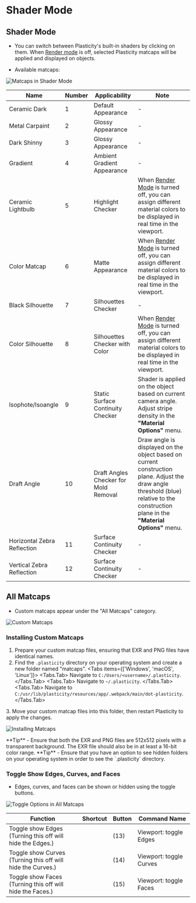 
# Shader Mode

## Shader Mode
- You can switch between Plasticity's built-in shaders by clicking on them. When [Render mode](/plasticity-essentials/view-mode) is off, selected Plasticity matcaps will be applied and displayed on objects.

- Available matcaps:

![Matcaps in Shader Mode](/img/shader-mode-preview.png)

| Name | Number | Applicability | Note |
| ---- | ------ | ------------- | ---- |
| Ceramic Dark|   1    | Default Appearance |  -  |
| Metal Carpaint   |   2    |   Glossy Appearance    |  -  |
| Dark Shinny  |  3     |  Glossy Appearance     |  -  |
| Gradient  |    4   |   Ambient Gradient Appearance    |  -  |
| Ceramic Lightbulb  |   5    |  Highlight Checker     |  When [Render Mode](/view-mode) is turned off, you can assign different material colors to be displayed in real time in the viewport. |
| Color Matcap |   6    |  Matte Appearance   | When [Render Mode](/view-mode) is turned off, you can assign different material colors to be displayed in real time in the viewport. |
| Black Silhouette     |  7     |  Silhouettes Checker |  -   |
| Color Silhouette    |  8     |  Silhouettes Checker with Color | When [Render Mode](/view-mode) is turned off, you can assign different material colors to be displayed in real time in the viewport. |
| Isophote/Isoangle   |   9     |   Static Surface Continuity Checker         | Shader is applied on the object based on current camera angle. Adjust stripe density in the **"Material Options"** menu. |
| Draft Angle          |   10    | Draft Angles Checker for Mold Removal       |  Draw angle is displayed on the object based on current construction plane. Adjust the draw angle threshold (blue) relative to the construction plane in the **"Material Options"** menu. |
| Horizontal Zebra Reflection    |  11     |   Surface Continuity Checker                |  -  |
| Vertical Zebra Reflection     |  12     |  Surface Continuity Checker                 |  -  |



## All Matcaps
- Custom matcaps appear under the "All Matcaps" category.

![Custom Matcaps](/img/custom-matcaps-preview.png)

### Installing Custom Matcaps

1. Prepare your custom matcap files, ensuring that EXR and PNG files have identical names.
2. Find the `.plasticity` directory on your operating system and create a new folder named "matcaps".
<Tabs items={['Windows', 'macOS', 'Linux']}>
    <Tabs.Tab>
    Navigate to `C:/Users/<username>/.plasticity`.
    </Tabs.Tab>
    <Tabs.Tab>
    Navigate to `~/.plasticity`.
    </Tabs.Tab>
    <Tabs.Tab>
    Navigate to `C:/usr/lib/plasticity/resources/app/.webpack/main/dot-plasticity`.
    </Tabs.Tab>
</Tabs>
3. Move your custom matcap files into this folder, then restart Plasticity to apply the changes.

![Installing Matcaps](/img/installing-matcaps-preview.png)

<Callout type="info" emoji="💡">
**Tip**     
- Ensure that both the EXR and PNG files are 512x512 pixels with a transparent background. The EXR file should also be in at least a 16-bit color range.
</Callout>

<Callout type="info" emoji="💡">
**Tip**     
- Ensure that you have an option to see hidden folders on your operating system in order to see the `.plasticity` directory.
</Callout>

### Toggle Show Edges, Curves, and Faces

- Edges, curves, and faces can be shown or hidden using the toggle buttons.

![Toggle Options in All Matcaps](/img/toggle-edges-curves-faces.png)

| Function                                                      | Shortcut | Button | Command Name           |
| ------------------------------------------------------------- | ------- | ------ | ---------------------- |
| Toggle show Edges <br />(Turning this off will hide the Edges.) |         | (13)   | Viewport: toggle Edges |
| Toggle show Curves <br />(Turning this off will hide the Curves.) |         | (14)   | Viewport: toggle Curves |
| Toggle show Faces <br />(Turning this off will hide the Faces.) |         | (15)   | Viewport: toggle Faces |
 

